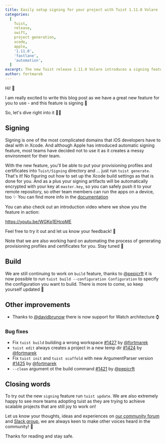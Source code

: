 ```yaml
---
title: Easily setup signing for your project with Tuist 1.11.0 Volare
categories:
  [
    Tuist,
    release,
    swift,
    project generation,
    xcode,
    apple,
    '1.11.0',
    'fastlane',
    'automation',
  ]
excerpt: The new Tuist release 1.11.0 Volare introduces a signing feature to help you with maintaining and integrating your signing artifacts.
author: fortmarek
---
```


Hi! 👋

I am really excited to write this blog post as we have a great new feature for you to use -
and this feature is signing 🔑

So, let's dive right into it 🏊‍♂️

## Signing

Signing is one of the most complicated domains that iOS developers
have to deal with in Xcode. And although Apple has introduced automatic signing feature,
most teams have decided not to use it as it creates a messy environment for their team.

With the new feature, you'll be able to put your provisioning profiles and certificates
into `Tuist/Signing` directory and ... just run `tuist generate`. That's it!
No figuring out how to set up the Xcode build settings as that is done for you.
And as a plus your signing artifacts will be automatically encrypted with
your key at `master.key`, so you can safely push it to your remote
repository, so other team members can run the apps on a device, too ✨
You can find more info in the [documentation](https://docs.old.tuist.io/commands/signing/)

You can also check out an introduction video where we
show you the feature in action:

https://youtu.be/WGKp1EHcpME

Feel free to try it out and let us know your feedback! 🙂

Note that we are also working hard on automating the process
of generating provisioning profiles and certificates for you. Stay tuned 👀

## Build

We are still continuing to work on `build` feature, thanks to [@pepicrft](https://github.com/pepicrft)
it is now possible to run `tuist build --configuration Configuration` to specify the configuration you want to build.
There is more to come, so keep yourself updated 📝

## Other improvements

- Thanks to [@davidbrunow](https://github.com/davidbrunow) there is now support for Watch architecture ⌚

### Bug fixes

- Fix `tuist build` building a wrong workspace [#1427](https://github.com/tuist/tuist/pull/1427) by [@fortmarek](https://github.com/fortmarek)
- `tuist edit` always creates a project in a new temp dir [#1424](https://github.com/tuist/tuist/pull/1424) by [@fortmarek](https://github.com/fortmarek)
- Fix `tuist init` and `tuist scaffold` with new ArgumentParser version [#1425](https://github.com/tuist/tuist/pull/1425) by [@fortmarek](https://github.com/fortmarek)
- `--clean` argument ot the build command [#1421](https://github.com/tuist/tuist/pull/1421) by [@pepicrft](https://github.com/pepicrft)

## Closing words

To try out the new `signing` feature run `tuist update`.
We are also extremely happy to see more teams adopting tuist
as they are trying to achieve scalable projects
that are still joy to work on!

Let us know your thoughts, ideas and experiences on [our community forum](https://community.tuist.io) and [Slack group](https://slack.tuist.io),
we are always keen to make other voices heard in the community! 🙂

Thanks for reading and stay safe.
